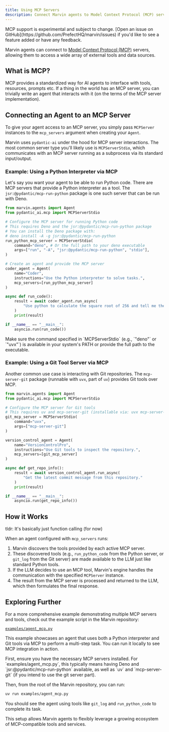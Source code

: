 ```yaml
---
title: Using MCP Servers
description: Connect Marvin agents to Model Context Protocol (MCP) servers for extended capabilities.
---
```


<Warning>
    MCP support is experimental and subject to change. [Open an issue on GitHub](https://github.com/PrefectHQ/marvin/issues) if you'd like to see a feature added or have any feedback.
</Warning>

Marvin agents can connect to [Model Context Protocol (MCP)](https://modelcontextprotocol.io/) servers, allowing them to access a wide array of external tools and data sources.

## What is MCP?

MCP provides a standardized way for AI agents to interface with tools, resources, prompts etc. If a thing in the world has an MCP server, you can trivially write an agent that interacts with it (on the terms of the MCP server implementation).

## Connecting an Agent to an MCP Server

To give your agent access to an MCP server, you simply pass `MCPServer` instances to the `mcp_servers` argument when creating your `Agent`.

Marvin uses `pydantic-ai` under the hood for MCP server interactions. The most common server type you'll likely use is `MCPServerStdio`, which communicates with an MCP server running as a subprocess via its standard input/output.

### Example: Using a Python Interpreter via MCP

Let's say you want your agent to be able to run Python code. There are MCP servers that provide a Python interpreter as a tool. The `jsr:@pydantic/mcp-run-python` package is one such server that can be run with Deno.

```python
from marvin.agents import Agent
from pydantic_ai.mcp import MCPServerStdio

# Configure the MCP server for running Python code
# This requires Deno and the jsr:@pydantic/mcp-run-python package
# You can install the Deno package with: 
# deno install -A -g jsr:@pydantic/mcp-run-python
run_python_mcp_server = MCPServerStdio(
    command="deno", # Or the full path to your deno executable
    args=["run", "-A", "jsr:@pydantic/mcp-run-python", "stdio"],
)

# Create an agent and provide the MCP server
coder_agent = Agent(
    name="Coder",
    instructions="Use the Python interpreter to solve tasks.",
    mcp_servers=[run_python_mcp_server]
)

async def run_code():
    result = await coder_agent.run_async(
        "Use python to calculate the square root of 256 and tell me the result."
    )
    print(result)

if __name__ == "__main__":
    asyncio.run(run_code())
```

<Tip>
  Make sure the command specified in `MCPServerStdio` (e.g., `"deno"` or `"uvx"`) is available in your system's PATH or provide the full path to the executable.
</Tip>

### Example: Using a Git Tool Server via MCP

Another common use case is interacting with Git repositories. The `mcp-server-git` package (runnable with `uvx`, part of `uv`) provides Git tools over MCP.

```python
from marvin.agents import Agent
from pydantic_ai.mcp import MCPServerStdio

# Configure the MCP server for Git tools
# This requires uv and mcp-server-git (installable via: uvx mcp-server-git, if needed)
git_mcp_server = MCPServerStdio(
    command="uvx", 
    args=["mcp-server-git"] 
)

version_control_agent = Agent(
    name="VersionControlPro",
    instructions="Use Git tools to inspect the repository.",
    mcp_servers=[git_mcp_server]
)

async def get_repo_info():
    result = await version_control_agent.run_async(
        "Get the latest commit message from this repository."
    )
    print(result)

if __name__ == "__main__":
    asyncio.run(get_repo_info())
```

## How it Works

<Tip>
    tldr: It's basically just function calling (for now)
</Tip>

When an agent configured with `mcp_servers` runs:
1. Marvin discovers the tools provided by each active MCP server.
2. These discovered tools (e.g., `run_python_code` from the Python server, or `git_log` from the Git server) are made available to the LLM just like standard Python tools.
3. If the LLM decides to use an MCP tool, Marvin's engine handles the communication with the specified `MCPServer` instance.
4. The result from the MCP server is processed and returned to the LLM, which then formulates the final response.

## Exploring Further

For a more comprehensive example demonstrating multiple MCP servers and tools, check out the example script in the Marvin repository:

[`examples/agent_mcp.py`](https://github.com/PrefectHQ/marvin/blob/main/examples/agent_mcp.py)

This example showcases an agent that uses both a Python interpreter and Git tools via MCP to perform a multi-step task. You can run it locally to see MCP integration in action.

<Accordion title="Running the example/agent_mcp.py script">
First, ensure you have the necessary MCP servers installed. For `examples/agent_mcp.py`, this typically means having Deno and `jsr:@pydantic/mcp-run-python` available, as well as `uv` and `mcp-server-git` (if you intend to use the git server part).

Then, from the root of the Marvin repository, you can run:
```bash
uv run examples/agent_mcp.py
```
You should see the agent using tools like `git_log` and `run_python_code` to complete its task.
</Accordion>

This setup allows Marvin agents to flexibly leverage a growing ecosystem of MCP-compatible tools and services.

```python




```
